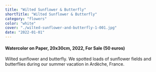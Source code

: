 ```yaml
---
title: "Wilted Sunflower & Butterfly"
shortTitle: "Wilted Sunflower & Butterfly"
category: "flowers"
color: "white"
cover: "./wilted-sunflower-and-butterfly-1-001.jpg"
date: "2022-01-01"
---
```


#### Watercolor on Paper, 20x30cm, 2022, For Sale (50 euros)

Wilted sunflower and butterfly. We spotted loads of sunflower fields and butterflies during our summer vacation in Ardèche, France.